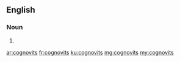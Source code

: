 ==English==

===Noun===
{{head|en|plural}}

# {{plural of|cognovit|lang=en}}

[[ar:cognovits]]
[[fr:cognovits]]
[[ku:cognovits]]
[[mg:cognovits]]
[[my:cognovits]]